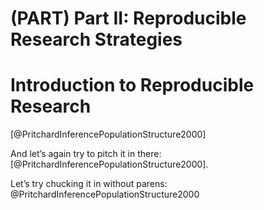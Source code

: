 # (PART) Part II: Reproducible Research Strategies {-}

# Introduction to Reproducible Research

[@PritchardInferencePopulationStructure2000]

And let's again try to pitch it in there: [@PritchardInferencePopulationStructure2000].

Let's try chucking it in without parens: @PritchardInferencePopulationStructure2000